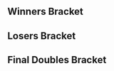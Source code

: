 {{DISPLAYTITLE: Smash Summit: ''Doubles Bracket''}}{{SetGame|melee}}{{Smash Summit Tabs|This=7}}
==Winners Bracket==
{{8DEDoublesWBracketA
<!-- ROUND 1 -->
|r1m1t1p1=Mew2King |r1m1t1p1flag=us
|r1m1t1p2=Armada |r1m1t1p2flag=se |r1m1t1score=2
|r1m1t2p1=Alex19 |r1m1t2p1flag=us
|r1m1t2p2=Swedish Delight |r1m1t2p2flag=us |r1m1t2score=0
|r1m1win=1
|r1m1t1p1char1=sheik |r1m1t1p1stock1=3 |r1m1t1p2char1=peach |r1m1t1p2stock1=3
|r1m1t2p1char1=fox |r1m1t2p1stock1=0 |r1m1t2p2char1=sheik |r1m1t2p2stock1=0 |r1m1win1=1 |r1m1stage1=Battlefield
|r1m1t1p1char2=sheik |r1m1t1p1stock2=2 |r1m1t1p2char2=peach |r1m1t1p2stock2=1
|r1m1t2p1char2=fox |r1m1t2p1stock2=0 |r1m1t2p2char2=sheik |r1m1t2p2stock2=0 |r1m1win2=1 |r1m1stage2=Final Destination
|r1m1date=
|r1m1finished=
|r1m1details=
{{BracketMatchDetails|comment=|preview=|lrthread=
|vod=https://www.youtube.com/watch?v=gc_dWWbaX78&index=1&list=PLCR3KcbG-XGu2O2Ownw4vaEKuPyNEmxFK
|interview=|recap=}}

|r1m2t1p1=Shroomed |r1m2t1p1flag=us
|r1m2t1p2=S2J |r1m2t1p2flag=us |r1m2t1score=2
|r1m2t2p1=Plup |r1m2t2p1flag=us
|r1m2t2p2=PPMD |r1m2t2p2flag=us |r1m2t2score=1
|r1m2win=1
|r1m2t1p1char1=sheik |r1m2t1p1stock1=2 |r1m2t1p2char1=cf |r1m2t1p2stock1=1
|r1m2t2p1char1=sheik |r1m2t2p1stock1=0 |r1m2t2p2char1=falco |r1m2t2p2stock1=0 |r1m2win1=1 |r1m2stage1=Battlefield
|r1m2t1p1char2=sheik |r1m2t1p1stock2=0 |r1m2t1p2char2=cf |r1m2t1p2stock2=0
|r1m2t2p1char2=sheik |r1m2t2p1stock2=2 |r1m2t2p2char2=falco |r1m2t2p2stock2=1 |r1m2win2=2 |r1m2stage2=Battlefield
|r1m2t1p1char3=sheik |r1m2t1p1stock3=1 |r1m2t1p2char3=cf |r1m2t1p2stock3=1
|r1m2t2p1char3=sheik |r1m2t2p1stock3=0 |r1m2t2p2char3=falco |r1m2t2p2stock3=0 |r1m2win3=1 |r1m2stage3=Pokémon Stadium
|r1m2date=
|r1m2finished=
|r1m2details=
{{BracketMatchDetails|comment=|preview=|lrthread=
|vod=https://www.youtube.com/watch?v=6Q9e8ejhuDQ&index=2&list=PLCR3KcbG-XGu2O2Ownw4vaEKuPyNEmxFK
|interview=|recap=}}

|r1m3t1p1=PewPewU |r1m3t1p1flag=us
|r1m3t1p2=SFAT |r1m3t1p2flag=us |r1m3t1score=2
|r1m3t2p1=Axe |r1m3t2p1flag=us
|r1m3t2p2=Kage |r1m3t2p2flag=ca |r1m3t2score=0
|r1m3win=1
|r1m3t1p1char1=marth |r1m3t1p1stock1=1 |r1m3t1p2char1=fox |r1m3t1p2stock1=1
|r1m3t2p1char1=pikachu |r1m3t2p1stock1=0 |r1m3t2p2char1=ganon |r1m3t2p2stock1=0 |r1m3win1=1 |r1m3stage1=Yoshi's Story
|r1m3t1p1char2=marth |r1m3t1p1stock2=2 |r1m3t1p2char2=fox |r1m3t1p2stock2=2
|r1m3t2p1char2=pikachu |r1m3t2p1stock2=0 |r1m3t2p2char2=ganon |r1m3t2p2stock2=0 |r1m3win2=1 |r1m3stage2=Battlefield
|r1m3date=
|r1m3finished=
|r1m3details=
{{BracketMatchDetails|comment=|preview=|lrthread=
|vod=https://www.youtube.com/watch?v=GvGUOlkPxrk&index=3&list=PLCR3KcbG-XGu2O2Ownw4vaEKuPyNEmxFK
|interview=|recap=}}

|r1m4t1p1=Mango |r1m4t1p1flag=us
|r1m4t1p2=Lucky |r1m4t1p2flag=us |r1m4t1score=2
|r1m4t2p1=Westballz |r1m4t2p1flag=us
|r1m4t2p2=Zhu |r1m4t2p2flag=us |r1m4t2score=0
|r1m4win=1
|r1m4t1p1char1=falco |r1m4t1p1stock1=2 |r1m4t1p2char1=fox |r1m4t1p2stock1=1
|r1m4t2p1char1=fox |r1m4t2p1stock1=0 |r1m4t2p2char1=falco |r1m4t2p2stock1=0 |r1m4win1=1 |r1m4stage1=Final Destination
|r1m4t1p1char2=falco |r1m4t1p1stock2=2 |r1m4t1p2char2=fox |r1m4t1p2stock2=1
|r1m4t2p1char2=falco |r1m4t2p1stock2=0 |r1m4t2p2char2=falco |r1m4t2p2stock2=0 |r1m4win2=1 |r1m4stage2=Final Destination
|r1m4date=
|r1m4finished=
|r1m4details=
{{BracketMatchDetails|comment=|preview=|lrthread=
|vod=https://www.youtube.com/watch?v=AsNFzZTfZS4&index=4&list=PLCR3KcbG-XGu2O2Ownw4vaEKuPyNEmxFK
|interview=|recap=}}

<!-- ROUND 2 -->
|r2m1t1p1=Mew2King |r2m1t1p1flag=us
|r2m1t1p2=Armada |r2m1t1p2flag=se |r2m1t1score=2
|r2m1t2p1=Shroomed |r2m1t2p1flag=us
|r2m1t2p2=S2J |r2m1t2p2flag=us |r2m1t2score=0
|r2m1win=1
|r2m1t1p1char1=sheik |r2m1t1p1stock1=1 |r2m1t1p2char1=peach |r2m1t1p2stock1=1
|r2m1t2p1char1=sheik |r2m1t2p1stock1=0 |r2m1t2p2char1=cf |r2m1t2p2stock1=0 |r2m1win1=1 |r2m1stage1=Dream Land
|r2m1t1p1char2=sheik |r2m1t1p1stock2=1 |r2m1t1p2char2=peach |r2m1t1p2stock2=2
|r2m1t2p1char2=sheik |r2m1t2p1stock2=0 |r2m1t2p2char2=cf |r2m1t2p2stock2=0 |r2m1win2=1 |r2m1stage2=Dream Land
|r2m1date=
|r2m1finished=
|r2m1details=
{{BracketMatchDetails|comment=|preview=|lrthread=
|vod=https://www.youtube.com/watch?v=M-Qbh8Wl3Rc&index=7&list=PLCR3KcbG-XGu2O2Ownw4vaEKuPyNEmxFK
|interview=|recap=}}

|r2m2t1p1=PewPewU |r2m2t1p1flag=us
|r2m2t1p2=SFAT |r2m2t1p2flag=us |r2m2t1score=2
|r2m2t2p1=Mango |r2m2t2p1flag=us
|r2m2t2p2=Lucky |r2m2t2p2flag=us |r2m2t2score=1
|r2m2win=1
|r2m2t1p1char1=marth |r2m2t1p1stock1=1 |r2m2t1p2char1=fox |r2m2t1p2stock1=2
|r2m2t2p1char1=falco |r2m2t2p1stock1=0 |r2m2t2p2char1=fox |r2m2t2p2stock1=0 |r2m2win1=1 |r2m2stage1=Pokémon Stadium
|r2m2t1p1char2=marth |r2m2t1p1stock2=0 |r2m2t1p2char2=fox |r2m2t1p2stock2=0
|r2m2t2p1char2=falco |r2m2t2p1stock2=1 |r2m2t2p2char2=fox |r2m2t2p2stock2=1 |r2m2win2=2 |r2m2stage2=Dream Land
|r2m2t1p1char3=marth |r2m2t1p1stock3=1 |r2m2t1p2char3=fox |r2m2t1p2stock3=1
|r2m2t2p1char3=falco |r2m2t2p1stock3=0 |r2m2t2p2char3=fox |r2m2t2p2stock3=0 |r2m2win3=1 |r2m2stage3=Battlefield
|r2m2date=
|r2m2finished=
|r2m2details=
{{BracketMatchDetails|comment=|preview=|lrthread=
|vod=https://www.youtube.com/watch?v=79WnA5B91wA&index=8&list=PLCR3KcbG-XGu2O2Ownw4vaEKuPyNEmxFK
|interview=|recap=}}
}}
==Losers Bracket==
{{8DEDoublesLBracketSmwA
|tourneylink=Smash Summit/1
|tourneyname=Smash Summit
|l1placement=7-8
|l2placement=5-6

<!-- ROUND 1 -->
|l1m1t1p1=Alex19 |l1m1t1p1flag=us
|l1m1t1p2=Swedish Delight |l1m1t1p2flag=us |l1m1t1score=0
|l1m1t2p1=Axe |l1m1t2p1flag=us
|l1m1t2p2=Kage |l1m1t2p2flag=ca |l1m1t2score=2
|l1m1win=2
|l1m1t1p1char1=fox |l1m1t1p1stock1=0 |l1m1t1p2char1=sheik |l1m1t1p2stock1=0
|l1m1t2p1char1=pikachu |l1m1t2p1stock1=1 |l1m1t2p2char1=ganon |l1m1t2p2stock1=1 |l1m1win1=2 |l1m1stage1=Dream Land
|l1m1t1p1char2=fox |l1m1t1p1stock2=0 |l1m1t1p2char2=sheik |l1m1t1p2stock2=0
|l1m1t2p1char2=pikachu |l1m1t2p1stock2=3 |l1m1t2p2char2=ganon |l1m1t2p2stock2=1 |l1m1win2=2 |l1m1stage2=Dream Land
|l1m1t1p1char3= |l1m1t1p1stock3= |l1m1t1p2char3= |l1m1t1p2stock3=
|l1m1t2p1char3= |l1m1t2p1stock3= |l1m1t2p2char3= |l1m1t2p2stock3= |l1m1win3= |l1m1stage3=
|l1m1t1p1char4= |l1m1t1p1stock4= |l1m1t1p2char4= |l1m1t1p2stock4=
|l1m1t2p1char4= |l1m1t2p1stock4= |l1m1t2p2char4= |l1m1t2p2stock4= |l1m1win4= |l1m1stage4=
|l1m1t1p1char5= |l1m1t1p1stock5= |l1m1t1p2char5= |l1m1t1p2stock5=
|l1m1t2p1char5= |l1m1t2p1stock5= |l1m1t2p2char5= |l1m1t2p2stock5= |l1m1win5= |l1m1stage5=
|l1m1date=
|l1m1finished=
|l1m1details=
{{BracketMatchDetails|comment=|preview=|lrthread=
|vod=https://www.youtube.com/watch?v=b_AUDVv_8Eo&index=5&list=PLCR3KcbG-XGu2O2Ownw4vaEKuPyNEmxFK
|interview=|recap=}}

|l1m2t1p1=Plup |l1m2t1p1flag=us
|l1m2t1p2=PPMD |l1m2t1p2flag=us |l1m2t1score=2
|l1m2t2p1=Westballz |l1m2t2p1flag=us
|l1m2t2p2=Zhu |l1m2t2p2flag=us |l1m2t2score=0
|l1m2win=1
|l1m2t1p1char1=sheik |l1m2t1p1stock1=2 |l1m2t1p2char1=falco |l1m2t1p2stock1=3
|l1m2t2p1char1=fox |l1m2t2p1stock1=0 |l1m2t2p2char1=falco |l1m2t2p2stock1=0 |l1m2win1=1 |l1m2stage1=Battlefield
|l1m2t1p1char2=sheik |l1m2t1p1stock2=2 |l1m2t1p2char2=falco |l1m2t1p2stock2=2
|l1m2t2p1char2=cf |l1m2t2p1stock2=0 |l1m2t2p2char2=fox |l1m2t2p2stock2=0 |l1m2win2=1 |l1m2stage2=Pokémon Stadium
|l1m2t1p1char3= |l1m2t1p1stock3= |l1m2t1p2char3= |l1m2t1p2stock3=
|l1m2t2p1char3= |l1m2t2p1stock3= |l1m2t2p2char3= |l1m2t2p2stock3= |l1m2win3= |l1m2stage3=
|l1m2t1p1char4= |l1m2t1p1stock4= |l1m2t1p2char4= |l1m2t1p2stock4=
|l1m2t2p1char4= |l1m2t2p1stock4= |l1m2t2p2char4= |l1m2t2p2stock4= |l1m2win4= |l1m2stage4=
|l1m2t1p1char5= |l1m2t1p1stock5= |l1m2t1p2char5= |l1m2t1p2stock5=
|l1m2t2p1char5= |l1m2t2p1stock5= |l1m2t2p2char5= |l1m2t2p2stock5= |l1m2win5= |l1m2stage5=
|l1m2date=
|l1m2finished=
|l1m2details=
{{BracketMatchDetails|comment=|preview=|lrthread=
|vod=https://www.youtube.com/watch?v=BEy_cbhUmR8&index=6&list=PLCR3KcbG-XGu2O2Ownw4vaEKuPyNEmxFK
|interview=|recap=}}

<!-- ROUND 2 -->
|l2m1t1p1=Shroomed |l2m1t1p1flag=us
|l2m1t1p2=S2J |l2m1t1p2flag=us |l2m1t1score=2
|l2m1t2p1=Axe |l2m1t2p1flag=us
|l2m1t2p2=Kage |l2m1t2p2flag=ca |l2m1t2score=1
|l2m1win=1
|l2m1t1p1char1=sheik |l2m1t1p1stock1=1 |l2m1t1p2char1=cf |l2m1t1p2stock1=2
|l2m1t2p1char1=pikachu |l2m1t2p1stock1=0 |l2m1t2p2char1=ganon |l2m1t2p2stock1=0 |l2m1win1=1 |l2m1stage1=Battlefield
|l2m1t1p1char2=sheik |l2m1t1p1stock2=0 |l2m1t1p2char2=cf |l2m1t1p2stock2=0
|l2m1t2p1char2=pikachu |l2m1t2p1stock2=1 |l2m1t2p2char2=ganon |l2m1t2p2stock2=1 |l2m1win2=2 |l2m1stage2=Dream Land
|l2m1t1p1char3=sheik |l2m1t1p1stock3=1 |l2m1t1p2char3=cf |l2m1t1p2stock3=2
|l2m1t2p1char3=pikachu |l2m1t2p1stock3=0 |l2m1t2p2char3=ganon |l2m1t2p2stock3=0 |l2m1win3=1 |l2m1stage3=Pokémon Stadium
|l2m1t1p1char4= |l2m1t1p1stock4= |l2m1t1p2char4= |l2m1t1p2stock4=
|l2m1t2p1char4= |l2m1t2p1stock4= |l2m1t2p2char4= |l2m1t2p2stock4= |l2m1win4= |l2m1stage4=
|l2m1t1p1char5= |l2m1t1p1stock5= |l2m1t1p2char5= |l2m1t1p2stock5=
|l2m1t2p1char5= |l2m1t2p1stock5= |l2m1t2p2char5= |l2m1t2p2stock5= |l2m1win5= |l2m1stage5=
|l2m1date=
|l2m1finished=
|l2m1details=
{{BracketMatchDetails|comment=|preview=|lrthread=
|vod=https://www.youtube.com/watch?v=dpeiv7e2evM&index=9&list=PLCR3KcbG-XGu2O2Ownw4vaEKuPyNEmxFK
|interview=|recap=}}

|l2m2t1p1=Mango |l2m2t1p1flag=us
|l2m2t1p2=Lucky |l2m2t1p2flag=us |l2m2t1score=2
|l2m2t2p1=Plup |l2m2t2p1flag=us
|l2m2t2p2=PPMD |l2m2t2p2flag=us |l2m2t2score=1
|l2m2win=1
|l2m2t1p1char1=falco |l2m2t1p1stock1=0 |l2m2t1p2char1=fox |l2m2t1p2stock1=1
|l2m2t2p1char1=sheik |l2m2t2p1stock1=0 |l2m2t2p2char1=falco |l2m2t2p2stock1=0 |l2m2win1=1 |l2m2stage1=Final Destination
|l2m2t1p1char2=falco |l2m2t1p1stock2=0 |l2m2t1p2char2=fox |l2m2t1p2stock2=0
|l2m2t2p1char2=sheik |l2m2t2p1stock2=1 |l2m2t2p2char2=falco |l2m2t2p2stock2=1 |l2m2win2=2 |l2m2stage2=Battlefield
|l2m2t1p1char3=falco |l2m2t1p1stock3=1 |l2m2t1p2char3=fox |l2m2t1p2stock3=1
|l2m2t2p1char3=sheik |l2m2t2p1stock3=0 |l2m2t2p2char3=falco |l2m2t2p2stock3=0 |l2m2win3=1 |l2m2stage3=Pokémon Stadium
|l2m2t1p1char4= |l2m2t1p1stock4= |l2m2t1p2char4= |l2m2t1p2stock4=
|l2m2t2p1char4= |l2m2t2p1stock4= |l2m2t2p2char4= |l2m2t2p2stock4= |l2m2win4= |l2m2stage4=
|l2m2t1p1char5= |l2m2t1p1stock5= |l2m2t1p2char5= |l2m2t1p2stock5=
|l2m2t2p1char5= |l2m2t2p1stock5= |l2m2t2p2char5= |l2m2t2p2stock5= |l2m2win5= |l2m2stage5=
|l2m2date=
|l2m2finished=
|l2m2details=
{{BracketMatchDetails|comment=|preview=|lrthread=
|vod=https://www.youtube.com/watch?v=KHWURvB-S2k&index=10&list=PLCR3KcbG-XGu2O2Ownw4vaEKuPyNEmxFK
|interview=|recap=}}
}}
<onlyinclude>
==Final Doubles Bracket==
{{DEFinalDoublesSmwBracket
|tourneylink=Smash Summit/1
|tourneyname=Smash Summit
|l1placement=4
|r2placement=3
|r3loserplacement=2
|r3winnerplacement=1

<!-- WINNERS FINALS -->
|r1m1t1p1=Mew2King |r1m1t1p1flag=us
|r1m1t1p2=Armada |r1m1t1p2flag=se |r1m1t1score=0
|r1m1t2p1=PewPewU |r1m1t2p1flag=us
|r1m1t2p2=SFAT |r1m1t2p2flag=us |r1m1t2score=3
|r1m1win=2
|r1m1t1p1char1=sheik |r1m1t1p1stock1=0 |r1m1t1p2char1=fox |r1m1t1p2stock1=0
|r1m1t2p1char1=marth |r1m1t2p1stock1=1 |r1m1t2p2char1=fox |r1m1t2p2stock1=1 |r1m1win1=2 |r1m1stage1=Final Destination
|r1m1t1p1char2=sheik |r1m1t1p1stock2=0 |r1m1t1p2char2=fox |r1m1t1p2stock2=0
|r1m1t2p1char2=marth |r1m1t2p1stock2=0 |r1m1t2p2char2=fox |r1m1t2p2stock2=1 |r1m1win2=2 |r1m1stage2=Dream Land
|r1m1t1p1char3=sheik |r1m1t1p1stock3=0 |r1m1t1p2char3=fox |r1m1t1p2stock3=0
|r1m1t2p1char3=marth |r1m1t2p1stock3=0 |r1m1t2p2char3=fox |r1m1t2p2stock3=1 |r1m1win3=2 |r1m1stage3=Dream Land
|r1m1t1p1char4= |r1m1t1p1stock4= |r1m1t1p2char4= |r1m1t1p2stock4=
|r1m1t2p1char4= |r1m1t2p1stock4= |r1m1t2p2char4= |r1m1t2p2stock4= |r1m1win4= |r1m1stage4=
|r1m1t1p1char5= |r1m1t1p1stock5= |r1m1t1p2char5= |r1m1t1p2stock5=
|r1m1t2p1char5= |r1m1t2p1stock5= |r1m1t2p2char5= |r1m1t2p2stock5= |r1m1win5= |r1m1stage5=
|r1m1date=
|r1m1finished=
|r1m1details=
{{BracketMatchDetails|comment=|preview=|lrthread=
|vod=https://www.youtube.com/watch?v=kRdPLqOV5UE&index=11&list=PLCR3KcbG-XGu2O2Ownw4vaEKuPyNEmxFK
|interview=|recap=}}

<!-- LOSERS SEMIS -->
|l1m1t1p1=Shroomed |l1m1t1p1flag=us
|l1m1t1p2=S2J |l1m1t1p2flag=us |l1m1t1score=1
|l1m1t2p1=Mango |l1m1t2p1flag=us
|l1m1t2p2=Lucky |l1m1t2p2flag=us |l1m1t2score=3
|l1m1win=2
|l1m1t1p1char1=sheik |l1m1t1p1stock1=0 |l1m1t1p2char1=cf |l1m1t1p2stock1=0
|l1m1t2p1char1=falco |l1m1t2p1stock1=2 |l1m1t2p2char1=fox |l1m1t2p2stock1=3 |l1m1win1=2 |l1m1stage1=Pokémon Stadium
|l1m1t1p1char2=sheik |l1m1t1p1stock2=1 |l1m1t1p2char2=cf |l1m1t1p2stock2=1
|l1m1t2p1char2=falco |l1m1t2p1stock2=0 |l1m1t2p2char2=fox |l1m1t2p2stock2=0 |l1m1win2=1 |l1m1stage2=Yoshi's Story
|l1m1t1p1char3=sheik |l1m1t1p1stock3=0 |l1m1t1p2char3=cf |l1m1t1p2stock3=0
|l1m1t2p1char3=falco |l1m1t2p1stock3=2 |l1m1t2p2char3=fox |l1m1t2p2stock3=3 |l1m1win3=2 |l1m1stage3=Final Destination
|l1m1t1p1char4=sheik |l1m1t1p1stock4=0 |l1m1t1p2char4=cf |l1m1t1p2stock4=0
|l1m1t2p1char4=falco |l1m1t2p1stock4=1 |l1m1t2p2char4=fox |l1m1t2p2stock4=2 |l1m1win4=2 |l1m1stage4=Dream Land
|l1m1t1p1char5= |l1m1t1p1stock5= |l1m1t1p2char5= |l1m1t1p2stock5=
|l1m1t2p1char5= |l1m1t2p1stock5= |l1m1t2p2char5= |l1m1t2p2stock5= |l1m1win5= |l1m1stage5=
|l1m1date=
|l1m1finished=
|l1m1details=
{{BracketMatchDetails|comment=|preview=|lrthread=
|vod=https://www.youtube.com/watch?v=orA2WjEXIOs&index=12&list=PLCR3KcbG-XGu2O2Ownw4vaEKuPyNEmxFK
|interview=|recap=}}

<!-- LOSERS FINALS -->
|r2m1t1p1=Mew2King |r2m1t1p1flag=us
|r2m1t1p2=Armada |r2m1t1p2flag=se |r2m1t1score=3
|r2m1t2p1=Mango |r2m1t2p1flag=us
|r2m1t2p2=Lucky |r2m1t2p2flag=us |r2m1t2score=0
|r2m1win=1
|r2m1t1p1char1=sheik |r2m1t1p1stock1=3 |r2m1t1p2char1=peach |r2m1t1p2stock1=2
|r2m1t2p1char1=falco |r2m1t2p1stock1=0 |r2m1t2p2char1=fox |r2m1t2p2stock1=0 |r2m1win1=1 |r2m1stage1=Battlefield
|r2m1t1p1char2=sheik |r2m1t1p1stock2=2 |r2m1t1p2char2=peach |r2m1t1p2stock2=2
|r2m1t2p1char2=falco |r2m1t2p1stock2=0 |r2m1t2p2char2=fox |r2m1t2p2stock2=0 |r2m1win2=1 |r2m1stage2=Pokémon Stadium
|r2m1t1p1char3=sheik |r2m1t1p1stock3=1 |r2m1t1p2char3=peach |r2m1t1p2stock3=1
|r2m1t2p1char3=fox |r2m1t2p1stock3=0 |r2m1t2p2char3=fox |r2m1t2p2stock3=0 |r2m1win3=1 |r2m1stage3=Pokémon Stadium
|r2m1t1p1char4= |r2m1t1p1stock4= |r2m1t1p2char4= |r2m1t1p2stock4=
|r2m1t2p1char4= |r2m1t2p1stock4= |r2m1t2p2char4= |r2m1t2p2stock4= |r2m1win4= |r2m1stage4=
|r2m1t1p1char5= |r2m1t1p1stock5= |r2m1t1p2char5= |r2m1t1p2stock5=
|r2m1t2p1char5= |r2m1t2p1stock5= |r2m1t2p2char5= |r2m1t2p2stock5= |r2m1win5= |r2m1stage5=
|r2m1date=
|r2m1finished=
|r2m1details=
{{BracketMatchDetails|comment=|preview=|lrthread=
|vod=https://www.youtube.com/watch?v=M7N-TTzN3zM&index=13&list=PLCR3KcbG-XGu2O2Ownw4vaEKuPyNEmxFK
|interview=|recap=}}

<!-- GRAND FINALS -->
|r3m1t1p1=PewPewU |r3m1t1p1flag=us
|r3m1t1p2=SFAT |r3m1t1p2flag=us |r3m1t1score=3
|r3m1t2p1=Mew2King |r3m1t2p1flag=us
|r3m1t2p2=Armada |r3m1t2p2flag=se |r3m1t2score=2
|r3m1win=1
|r3m1t1p1char1=marth |r3m1t1p1stock1=2 |r3m1t1p2char1=fox |r3m1t1p2stock1=1
|r3m1t2p1char1=fox |r3m1t2p1stock1=0 |r3m1t2p2char1=peach |r3m1t2p2stock1=0 |r3m1win1=1 |r3m1stage1=Final Destination
|r3m1t1p1char2=marth |r3m1t1p1stock2=1 |r3m1t1p2char2=fox |r3m1t1p2stock2=1
|r3m1t2p1char2=fox |r3m1t2p1stock2=0 |r3m1t2p2char2=fox |r3m1t2p2stock2=0 |r3m1win2=1 |r3m1stage2=Pokémon Stadium
|r3m1t1p1char3=marth |r3m1t1p1stock3=0 |r3m1t1p2char3=fox |r3m1t1p2stock3=0
|r3m1t2p1char3=sheik |r3m1t2p1stock3=1 |r3m1t2p2char3=peach |r3m1t2p2stock3=1 |r3m1win3=2 |r3m1stage3=Dream Land
|r3m1t1p1char4=marth |r3m1t1p1stock4=0 |r3m1t1p2char4=fox |r3m1t1p2stock4=0
|r3m1t2p1char4=sheik |r3m1t2p1stock4=2 |r3m1t2p2char4=peach |r3m1t2p2stock4=3 |r3m1win4=2 |r3m1stage4=Yoshi's Story
|r3m1t1p1char5=marth |r3m1t1p1stock5=0 |r3m1t1p2char5=fox |r3m1t1p2stock5=1
|r3m1t2p1char5=sheik |r3m1t2p1stock5=0 |r3m1t2p2char5=peach |r3m1t2p2stock5=0 |r3m1win5=1 |r3m1stage5=Yoshi's Story
|r3m1date=
|r3m1finished=
|r3m1details=
{{BracketMatchDetails|comment=|preview=|lrthread=
|vod=https://www.youtube.com/watch?v=eYGUkyUczAQ&index=14&list=PLCR3KcbG-XGu2O2Ownw4vaEKuPyNEmxFK
|interview=|recap=}}
}}
</onlyinclude>
